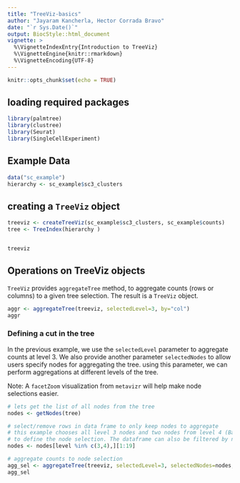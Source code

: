 ```yaml
---
title: "TreeViz-basics"
author: "Jayaram Kancherla, Hector Corrada Bravo"
date: "`r Sys.Date()`"
output: BiocStyle::html_document
vignette: >
  %\VignetteIndexEntry{Introduction to TreeViz}
  %\VignetteEngine{knitr::rmarkdown}
  %\VignetteEncoding{UTF-8}
---
```


```r
knitr::opts_chunk$set(echo = TRUE)
```

## loading required packages

```r
library(palmtree)
library(clustree)
library(Seurat)
library(SingleCellExperiment)
```

## Example Data

```r
data("sc_example")
hierarchy <- sc_example$sc3_clusters
```


## creating a `TreeViz` object

```r
treeviz <- createTreeViz(sc_example$sc3_clusters, sc_example$counts)
tree <- TreeIndex(hierarchy )


treeviz
```


## Operations on TreeViz objects

`TreeViz` provides `aggregateTree` method, to aggregate counts (rows or columns) to a given tree selection. The result is a `TreeViz` object.

```r
aggr <- aggregateTree(treeviz, selectedLevel=3, by="col")
aggr
```

### Defining a cut in the tree

In the previous example, we use the `selectedLevel` parameter to aggregate counts at level 3. 
We also provide another parameter `selectedNodes` to allow users specify nodes for aggregating the tree. 
using this parameter, we can perform aggregations at different levels of the tree.

Note: A `facetZoom` visualization from `metavizr` will help make node selections easier.

```r
# lets get the list of all nodes from the tree
nodes <- getNodes(tree)

# select/remove rows in data frame to only keep nodes to aggregate 
# this example chooses all level 3 nodes and two nodes from level 4 (Bacillales and Lactobacillales) 
# to define the node selection. The dataframe can also be filtered by name and lineage.
nodes <- nodes[level %in% c(3,4),][1:19]

# aggregate counts to node selection
agg_sel <- aggregateTree(treeviz, selectedLevel=3, selectedNodes=nodes, by="col")
agg_sel
```


